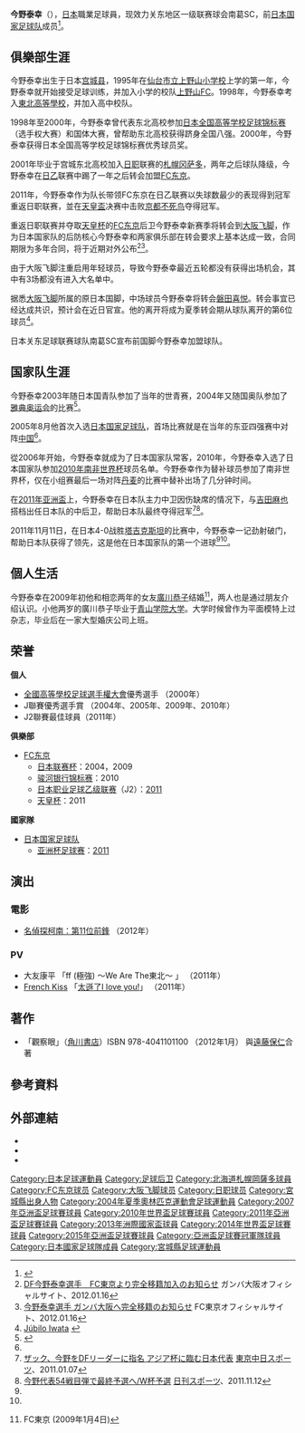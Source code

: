 {{noteta|G1=足球}}{{Football player infobox| 
| playername= 今野泰幸
| image    = [[File:Yasuyuki_Konno_-_2.jpg|250px]]
| fullname = 今野泰幸
| englishfullname = Yasuyuki Konno
| nickname    = 
| height      = {{height|meters=1.78}}
| dateofbirth = {{birth date and age|1983|1|25}}
| cityofbirth = [[宮城縣|宮城縣]][[仙台市|仙台市]]
| countryofbirth = {{JPN}}
| clubnumber = 
| currentclub  = 南葛SC
| position = [[後衛_(足球)|後衛]]
| youthyears1 = 1995–1997
| youthclubs1 = 仙台市立山田中學校
| youthyears2 = 1998–2000
| youthclubs2 = [[東北高等學校_(日本)|東北高等學校]]
| years1   = 2001–2003 |clubs1 = [[札幌岡薩多|札幌岡薩多]] |caps1 = 65 |goals1 = 2
| years2   = 2004–2011 |clubs2 = [[FC東京|FC東京]] |caps2 = 254 |goals2 = 33
| years3   = 2012–2019 |clubs3 = [[大阪飛腳|大阪飛腳]] |caps3 = 210 |goals3 = 17
| years4   = 2019–2021 |clubs4 = [[磐田喜悅|磐田喜悅]] |caps4 = 34 |goals4 = 1
| years5   = 2022– |clubs5 = 南葛SC |caps5 = 0 |goals5 = 0
| nationalteam1  = [[日本20歲以下足球代表隊|日本U-20]]
| nationalyears1 = 2001–2003
| nationalcaps1  = 13
| nationalgoals1 = 4
| nationalteam2  = [[日本23歲以下足球代表隊|日本U-23]]
| nationalyears2 = 2004
| nationalcaps2  = 9
| nationalgoals2 = 0
| nationalteam3  = [[日本國家男子足球隊|日本]]
| nationalyears3 = 2005–2017
| nationalcaps3  = 93
| nationalgoals3 = 4
| club-update = 2022年1月25日
| ntupdate       = 2017年12月16日
}}
'''今野泰幸'''（{{bd|1983年|1月25日||}}），[[日本|日本]]職業足球員，现效力关东地区一级联赛球会南葛SC，前[[日本国家足球队|日本国家足球队]]成员<ref name="NFT">{{NFT player}}</ref>。

==俱樂部生涯==
今野泰幸出生于日本[[宫城县|宫城县]]，1995年在[[仙台市立上野山小学校|仙台市立上野山小学校]]上学的第一年，今野泰幸就开始接受足球训练，并加入小学的校队[[上野山FC|上野山FC]]。1998年，今野泰幸考入[[東北高等學校_(日本)|東北高等學校]]，并加入高中校队。

1998年至2000年，今野泰幸曾代表东北高校参加[[日本全国高等学校足球锦标赛|日本全国高等学校足球锦标赛]]（选手权大赛）和国体大赛，曾帮助东北高校获得跻身全国八强。2000年，今野泰幸获得日本全国高等学校足球锦标赛优秀球员奖。

2001年毕业于宫城东北高校加入[[日职|日职]]联赛的[[札幌冈萨多|札幌冈萨多]]，两年之后球队降级，今野泰幸在[[日乙|日乙]]联赛中踢了一年之后转会加盟[[FC东京|FC东京]]。

2011年，今野泰幸作为队长带领FC东京在日乙联赛以失球数最少的表现得到冠军重返日职联赛，並在[[天皇盃|天皇盃]]决赛中击败[[京都不死鸟|京都不死鸟]]夺得冠军。

重返日职联赛并夺取[[天皇杯|天皇杯]]的[[FC东京|FC东京]]后卫今野泰幸新赛季将转会到[[大阪飞脚|大阪飞脚]]，作为日本国家队的后防核心今野泰幸和两家俱乐部在转会要求上基本达成一致，合同期限为多年合同，将于近期对外公布<ref>[http://www.gamba-osaka.net/news/news_detail.php?id=3659 DF今野泰幸選手　FC東京より完全移籍加入のお知らせ] {{Wayback|url=http://www.gamba-osaka.net/news/news_detail.php?id=3659 |date=20120128220606 }} ガンバ大阪オフィシャルサイト、2012.01.16</ref><ref>[http://www.fctokyo.co.jp/home/index.phtml?cont=item&item=12100 今野泰幸選手 ガンバ大阪へ完全移籍のお知らせ] {{Wayback|url=http://www.fctokyo.co.jp/home/index.phtml?cont=item&item=12100 |date=20120129115938 }} FC東京オフィシャルサイト、2012.01.16</ref>。

由于大阪飞脚注重启用年轻球员，导致今野泰幸最近五轮都没有获得出场机会，其中有3场都没有进入大名单中。

据悉[[大阪飞脚|大阪飞脚]]所属的原日本国脚，中场球员今野泰幸将转会[[磐田喜悦|磐田喜悦]]。转会事宜已经达成共识，预计会在近日官宣。他的离开将成为夏季转会期从球队离开的第6位球员<ref>[https://www.jubilo-iwata.co.jp/newslist/detail/?nw_seq=6800 Júbilo Iwata] {{Wayback|url=https://www.jubilo-iwata.co.jp/newslist/detail/?nw_seq=6800 |date=20200926151251 }}{{ja}}</ref>。

日本关东足球联赛球队南葛SC宣布前国脚今野泰幸加盟球队。

==国家队生涯==
今野泰幸2003年随日本国青队参加了当年的世青赛，2004年又随国奥队参加了[[2004年夏季奥林匹克运动会|雅典奥运会]]的比赛<ref>{{Cite web |url=http://sports.sohu.com/20040719/n221074068.shtml |title=日本国奥名单公布 超龄球员小野伸二入选 |accessdate=2010-02-05 |archive-date=2005-03-19 |archive-url=https://web.archive.org/web/20050319230620/http://sports.sohu.com/20040719/n221074068.shtml |dead-url=no }}</ref>。

2005年8月他首次入选[[日本国家足球队|日本国家足球队]]，首场比赛就是在当年的东亚四强赛中对阵[[中国|中国]]<ref name=daihyo/>。

從2006年开始，今野泰幸就成为了日本国家队常客，2010年，今野泰幸入选了日本国家队参加[[2010年南非世界杯|2010年南非世界杯]]球员名单。今野泰幸作为替补球员参加了南非世界杯，仅在小组赛最后一场对阵[[丹麦|丹麦]]的比赛中替补出场了几分钟时间。

在[[2011年亚洲盃|2011年亚洲盃]]上，今野泰幸在日本队主力中卫因伤缺席的情况下，与[[吉田麻也|吉田麻也]]搭档出任日本队的中后卫，帮助日本队最终夺得冠军<ref>[http://www.chunichi.co.jp/chuspo/article/soccer/news/CK2011010702000086.html ザック、今野をDFリーダーに指名 アジア杯に臨む日本代表] {{Wayback|url=http://www.chunichi.co.jp/chuspo/article/soccer/news/CK2011010702000086.html |date=20110111083516 }} [[東京中日スポーツ|東京中日スポーツ]]、2011.01.07</ref><ref name="nikkan2011">[http://www.nikkansports.com/soccer/japan/news/p-sc-tp2-20111112-862242.html 今野代表54戦目弾で最終予選へ/W杯予選] {{Wayback|url=http://www.nikkansports.com/soccer/japan/news/p-sc-tp2-20111112-862242.html |date=20160304094422 }} [[日刊スポーツ|日刊スポーツ]]、2011.11.12</ref>。

2011年11月11日，在日本4-0战胜[[塔吉克斯坦国家足球队|塔吉克斯坦]]的比赛中，今野泰幸一记劲射破门，帮助日本队获得了领先，这是他在日本国家队的第一个进球<ref name="sponichi2011" /><ref name="nikkan2011" />。

==個人生活==
今野泰幸在2009年初他和相恋两年的女友[[廣川恭子|廣川恭子]]结婚<ref>{{cite web |url=http://www.fctokyo.co.jp/home/index.phtml?cont=item&item=7184 |title=今野泰幸選手 入籍のお知らせ |accessdate=2010年10月29日 |archiveurl=https://web.archive.org/web/20090107150424/http://www.fctokyo.co.jp/home/index.phtml?cont=item&item=7184 |archivedate=2009年1月7日 |dead-url=no }} FC東京 (2009年1月4日)</ref>，两人也是通过朋友介绍认识。小他两岁的廣川恭子毕业于[[青山学院大学|青山学院大学]]。大学时候曾作为平面模特上过杂志，毕业后在一家大型婚庆公司上班。

== 荣誉 ==
'''個人'''
* [[全國高等學校足球選手權大會|全國高等學校足球選手權大會]]優秀選手 （2000年）
* J聯賽優秀選手賞 （2004年、2005年、2009年、2010年）
* J2聯賽最佳球員（2011年）

'''俱樂部'''
* [[FC东京|FC东京]]
** [[日本联赛杯|日本联赛杯]]：2004，2009
** [[骏河银行锦标赛|骏河银行锦标赛]]：2010
** [[日本职业足球乙级联赛|日本职业足球乙级联赛]]（J2）：[[2011年日本职业足球联赛|2011]]
** [[天皇杯|天皇杯]]：2011

'''國家隊'''
* [[日本国家足球队|日本国家足球队]]
** [[亚洲杯足球赛|亚洲杯足球赛]]：[[2011年亚洲杯足球赛|2011]]

== 演出 ==
=== 電影 ===
* [[名偵探柯南：第11位前鋒|名偵探柯南：第11位前鋒]] （2012年）

=== PV ===
* 大友康平 「ff (極強) 〜We Are The東北〜 」 （2011年）
* [[French_Kiss|French Kiss]] 「[[太遜了I_love_you!|太遜了I love you!]]」 （2011年）

== 著作==
* 「觀察眼」（[[角川書店|角川書店]]）ISBN 978-4041101100 （2012年1月） 與[[遠藤保仁|遠藤保仁]]合著

==參考資料==
{{reflist}}

{{大阪飛腳球員名單}}
{{2003年世界青年錦標賽日本参赛名单}}
{{2004年奥运会男子足球日本参赛名单}}
{{2007年亚洲杯足球赛日本参赛名单}}
{{Japan Squad 2010 FIFA World Cup}}
{{2011年亚洲杯足球赛日本参赛名单}}
{{2013年洲際國家盃日本參賽名單}}
{{2014年世界盃足球賽日本參賽名單}}
{{2015年亞洲盃足球賽日本參賽名單}}

==外部連結==
{{Commons category}}
*{{FIFA player|184373}}
* {{NFT player|pid=12148}}
* {{J.League player|6419}}


{{Authority control}}

[[Category:日本足球運動員|Category:日本足球運動員]]
[[Category:足球后卫|Category:足球后卫]]
[[Category:北海道札幌岡薩多球員|Category:北海道札幌岡薩多球員]]
[[Category:FC东京球员|Category:FC东京球员]]
[[Category:大阪飞脚球员|Category:大阪飞脚球员]]
[[Category:日职球员|Category:日职球员]]
[[Category:宮城縣出身人物|Category:宮城縣出身人物]]
[[Category:2004年夏季奧林匹克運動會足球運動員|Category:2004年夏季奧林匹克運動會足球運動員]]
[[Category:2007年亞洲盃足球賽球員|Category:2007年亞洲盃足球賽球員]]
[[Category:2010年世界盃足球賽球員|Category:2010年世界盃足球賽球員]]
[[Category:2011年亞洲盃足球賽球員|Category:2011年亞洲盃足球賽球員]]
[[Category:2013年洲際國家盃球員|Category:2013年洲際國家盃球員]]
[[Category:2014年世界盃足球賽球員|Category:2014年世界盃足球賽球員]]
[[Category:2015年亞洲盃足球賽球員|Category:2015年亞洲盃足球賽球員]]
[[Category:亞洲盃足球賽冠軍隊球員|Category:亞洲盃足球賽冠軍隊球員]]
[[Category:日本國家足球隊成員|Category:日本國家足球隊成員]]
[[Category:宮城縣足球運動員|Category:宮城縣足球運動員]]